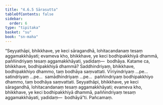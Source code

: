 ```yaml
---
title: "4.6.5 Sārasutta"
tableOfContents: false
sidebar:
  order: 6
type: "tipitaka"
basket: "su"
book: "sn-maha"
---
```



<DynamicBreadcrumb />

<Division number="525" book="sn-maha">

<Paragraph number="1210" book="sn-maha">
“Seyyathāpi, bhikkhave, ye keci sāragandhā, lohitacandanaṃ tesaṃ aggamakkhāyati; evameva kho, bhikkhave, ye keci bodhipakkhiyā dhammā, paññindriyaṃ tesaṃ aggamakkhāyati, yadidaṃ—  bodhāya. Katame ca, bhikkhave, bodhipakkhiyā dhammā? Saddhindriyaṃ, bhikkhave, bodhipakkhiyo dhammo, taṃ bodhāya saṃvattati. Vīriyindriyaṃ …pe…  satindriyaṃ …pe…  samādhindriyaṃ …pe…  paññindriyaṃ bodhipakkhiyo dhammo, taṃ bodhāya saṃvattati. Seyyathāpi, bhikkhave, ye keci sāragandhā, lohitacandanaṃ tesaṃ aggamakkhāyati; evameva kho, bhikkhave, ye keci bodhipakkhiyā dhammā, paññindriyaṃ tesaṃ aggamakkhāyati, yadidaṃ—  bodhāyā”ti.

</Paragraph>
</Division>

<Paragraph number="1211" type="center" book="sn-maha">
Pañcamaṃ.
</Paragraph>